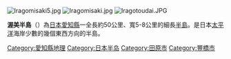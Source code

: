 {{NoteTA
|G1 = Unit
}}
{{Location map
 |Japan
 |label=渥美半島
 |lat_deg=34|lat_min=40
 |lon_deg=137|lon_min=16
 |position=right
 |width=300
 |float=right
 |mark=Cercle rouge 100%.svg
 |marksize=10
 |caption=渥美半島的位置
}}
[[File:Iragomisaki5.jpg|thumb]]
[[File:Iragomisaki.jpg|thumb]]
[[File:Iragotoudai.JPG|thumb]]


'''渥美半島'''（{{jpn|j=渥美半島|hg=あつみはんとう|rm=Atsumi hantō|f=y}}）為[[日本|日本]][[愛知縣|愛知縣]]一全長約50公里、寬5-8公里的細長[[半島|半島]]。是日本[[太平洋|太平洋]]海岸少數的幾個東西方向的半島。

{{日本之半島}}

{{coord|34|40||N| 137|16||E|display=title|type:landmark_region:JP-23_scale:10000}}
[[Category:愛知縣地理|Category:愛知縣地理]]
[[Category:日本半岛|Category:日本半岛]]
[[Category:田原市|Category:田原市]]
[[Category:豐橋市|Category:豐橋市]]